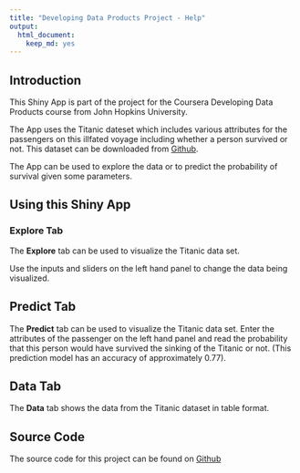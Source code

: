 ```yaml
---
title: "Developing Data Products Project - Help"
output: 
  html_document: 
    keep_md: yes
---
```


## Introduction

This Shiny App is part of the project for the Coursera Developing Data Products course from John Hopkins University.

The App uses the Titanic dateset which includes various attributes for the passengers on this illfated voyage including whether a person survived or not. This dataset can be downloaded from [Github](https://raw.githubusercontent.com/dvd940/Developing.Data.Products/master/ShinyApp/data/titanic-all.csv).

The App can be used to explore the data or to predict the probability of survival given some parameters. 

## Using this Shiny App

### Explore Tab

The **Explore** tab can be used to visualize the Titanic data set. 

Use the inputs and sliders on the left hand panel to change the data being visualized.  

## Predict Tab

The **Predict** tab can be used to visualize the Titanic data set. Enter the attributes of the passenger on the left hand panel and read the probability that this person would have survived the sinking of the Titanic or not. (This prediction model has an accuracy of approximately 0.77).

## Data Tab

The **Data** tab shows the data from the Titanic dataset in table format.

## Source Code

The source code for this project can be found on [Github](https://github.com/dvd940/Developing.Data.Products)
